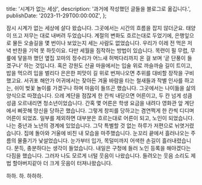   title: '시계가 없는 세상',
  description: '과거에 작성했던 글들을 블로그로 옮깁니다.',
  publishDate: '2023-11-29T00:00:00Z',
};

잠시 시계가 없는 세상에 살다 왔습니다. 그곳에서는 시간의 흐름을 잡지 않더군요. 태양이 뜨고 저무는 대로 내버려 두었습니다. 계절의 변화도 흐르는대로 두었기에, 은행잎으로 물든 오솔길을 몇 번이나 보았는지 세는 사람도 없었습니다. 우리가 이레 전 먹은 저녁 반찬을 기억 못 하듯이요.
다만 세월을 짐작하는 방법이 있습니다. 목련이 필 무렵, 무릎에 닿을까 했던 옆집 꼬마의 정수리가 어느새 허벅다리까지 온 걸 보며 ‘곧 단풍이 들겠구나’ 하는 것입니다. 혹은 강원도 산골 마을에서는 입술 위로 까슬까슬 길이 트이고, 밥을 먹으려 입을 벌리다 은은한 피맛이 길 위로 번져나오면 추위를 대비할 장작을 구비했고요. 서귀포 해안가 어귀에서는 잦아든 겨울 바람을 타는 철새들과 작별 인사를 하고는, 쉬이 벚꽃 놀이를 가겠구나 하며 마음이 들뜨곤 했습니다.
그곳에서는 나이듦을 삶의 양식으로 따졌습니다. 으레 계단을 점잖게 한 칸씩 내딛으면 어른이고, 두 칸 넘게 성큼성큼 오르내리면 청소년이었습니다. 간혹 몇 어른은 학생 요금을 내려다 영화관 앞 계단에서 삐끗해 망신을 당하곤 했습니다. 그렇게 창피를 당하고는 겸연쩍게 한 칸씩 디디며 어른이 되었죠. 일부를 제외하면 대부분은 흐르는대로 어른이 되고, 노인이 되었습니다.
나는 중년과 노년의 경계에 있었습니다. 그닥 특별할 것 없는 하루가 저편으로 뉘엿거렸습니다. 집에 돌아와 거울에 비친 내 모습을 마주했습니다. 눈꼬리 끝에서 흘러나오는 주름의 물줄기가 낯설었습니다. 눈가부터 입가, 목덜미까지 어색한 손길이 흘러내렸습니다. 문득, 충분하다는 생각이 들었습니다. 내일은 구청에 들러 노인 등록을 해야겠다는 다짐을 했습니다. 그러자 나도 모르게 너털 웃음이 나왔습니다. 들려오는 웃음 소리도 제법 할아버지같아 더 크게 웃음이 터져나왔습니다.

하하. 하.
하하하.

